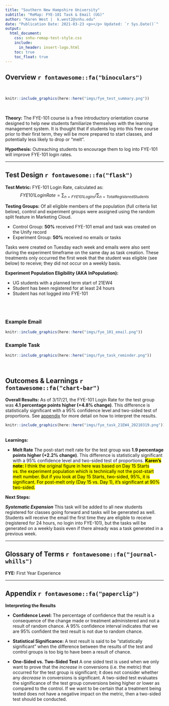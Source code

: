 ```yaml
---
title: "Southern New Hampshire University"
subtitle: "ReMap: FYE-101 Task & Email (UG)"
author: "Karen West |  k.west2@snhu.edu"
date: "Publication Date: 2021-03-23 <p></p> Updated: `r Sys.Date()`"
output:
  html_document: 
    css: snhu-remap-test-style.css
    include:
      in_header: insert-logo.html
    toc: true
    toc_float: true
---
```


## Overview `r fontawesome::fa("binoculars")`
<br>

```r
knitr::include_graphics(here::here("imgs/fye_test_summary.png"))
```

<br>

__Theory:__ The FYE-101 course is a free introductory orientation course designed to help new students familiarize themselves with the learning management system.  It is thought that if students log into this free course prior to their first term, they will be more prepared to start classes, and potentially less likely to drop or "melt".

__Hypothesis:__ Outreaching students to encourage them to log into FYE-101 will improve FYE-101 login rates.

---


## Test Design `r fontawesome::fa("flask")` {.tabset .tabset-pills} 

__Test Metric:__ FYE-101 Login Rate, calculated as:
$$FYE101 Login Rate  = \sum_{n=FYE101 Logins} / \sum_{n=Total Registered Students}$$

__Testing Groups:__ Of all eligible members of the population (full criteria list below), control and experiment groups were assigned using the random split feature in Marketing Cloud.

+ Control Group: **50%** received FYE-101 email and task was created on the Unify record
+ Experiment Group: **50%** received no emails or tasks

Tasks were created on Tuesday each week and emails were also sent during the experiment timeframe on the same day as task creation. These treatments only occurred the first week that the student was eligible (see below) to receive; they did not occur on a weekly basis. 

**Experiment Population Eligibility (AKA InPopulation):**

+ UG students with a planned term start of 21EW4
+ Student has been registered for at least 24 hours 
+ Student has not logged into FYE-101 

<br>
<br>

### Example Email


```r
knitr::include_graphics(here::here("imgs/fye_101_email.png"))
```


### Example Task


```r
knitr::include_graphics(here::here("imgs/fye_task_reminder.png"))
```

<br>

## Outcomes & Learnings `r fontawesome::fa("chart-bar")`

__Overall Results:__ As of 3/17/21, the FYE-101 Login Rate for the test group was **4.1 percentage points higher (+4.8% change)**. This difference is statistically significant with a 95% confidence level and two-sided test of proportions. See [appendix](#stats) for more detail on how to interpret the results.

```r
knitr::include_graphics(here::here("imgs/fye_task_21EW4_20210319.png"))
```


<br>
__Learnings:__

+ __Melt Rate__ The post-start melt rate for the test group was **1.9 percentage points higher (+2.2% change)**. This difference is statistically significant with a 95% confidence level and two-sided test of proportions.
<mark> __Karen's note:__ I think the original figure in here was based on Day 15 Starts vs. the experiment population which is technically not the post-start melt number. But if you look at Day 15 Starts, two-sided, 95%, it is significant. For post-melt only (Day 15 vs. Day 1), it's significant at 90% two-sided.</mark>
<br>

__Next Steps:__

***Systematic Expansion*** This task will be added to all new students registered for classes going forward and tasks will be generated as well. Students will receive the email the first time they are eligible to receive (registered for 24 hours, no login into FYE-101), but the tasks will be generated on a weekly basis even if there already was a task generated in a previous week.


---

## Glossary of Terms `r fontawesome::fa("journal-whills")`

__FYE:__ First Year Experience

---



## Appendix `r fontawesome::fa("paperclip")`

<a id="stats"></a>

:::{.note}


__Interpreting the Results__ 

+ __Confidence Level:__ The percentage of confidence that the result is a consequence of the change made or treatment administered and not a result of random chance.  A 95% confidence interval indicates that we are 95% confident the test result is not due to random chance. 

+ __Statistical Significance:__ A test result is said to be "statistically significant" when the difference between the results of the test and control groups is too big to have been a result of chance.

+ __One-Sided vs. Two-Sided Test__ A one sided test is used when we only want to prove that the *increase* in conversions (i.e. the metric) that occurred for the test group is significant; it does not consider whether any *decrease* in conversions is significant. A two-sided test evaluates the significance of the test group conversions being higher *or* lower as compared to the control. If we want to be certain that a treatment being tested does not have a negative impact on the metric, then a two-sided test should be conducted.

:::

<br>
<br>